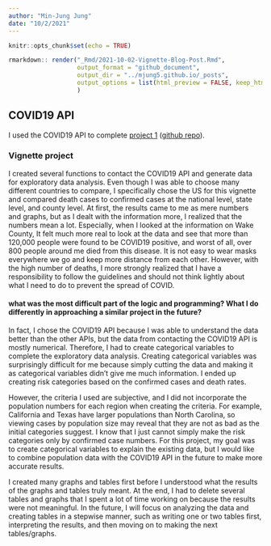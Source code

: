 ```yaml
---
author: "Min-Jung Jung"
date: "10/2/2021"
---
```


```r
knitr::opts_chunk$set(echo = TRUE)
```

```r
rmarkdown:: render("_Rmd/2021-10-02-Vignette-Blog-Post.Rmd",
                   output_format = "github_document",
                   output_dir = "../mjung5.github.io/_posts", 
                   output_options = list(html_preview = FALSE, keep_html = FALSE)
                   )
```
## COVID19 API

I used the COVID19 API to complete [project 1](https://mjung5.github.io/covid-vignette-api/) ([github repo](https://github.com/mjung5/covid-vignette-api)). 

### Vignette project

I created several functions to contact the COVID19 API and generate data for exploratory data analysis. Even though I was able to choose many different countries to compare, I specifically chose the US for this vignette and compared death cases to confirmed cases at the national level, state level, and county level. At first, the results came to me as mere numbers and graphs, but as I dealt with the information more, I realized that the numbers mean a lot. Especially, when I looked at the information on Wake County, It felt much more real to look at the data and see that more than 120,000 people were found to be COVID19 positive, and worst of all, over 800 people around me died from this disease. It is not easy to wear masks everywhere we go and keep more distance from each other. However, with the high number of deaths, I more strongly realized that I have a responsibility to follow the guidelines and should not think lightly about what I need to do to prevent the spread of COVID. 

#### what was the most difficult part of the logic and programming? What I do differently in approaching a similar project in the future?

In fact, I chose the COVID19 API because I was able to understand the data better than the other APIs, but the data from contacting the COVID19 API is mostly numerical. Therefore, I had to create categorical variables to complete the exploratory data analysis. Creating categorical variables was surprisingly difficult for me because simply cutting the data and making it as categorical variables didn't give me much information. I ended up creating risk categories based on the confirmed cases and death rates. 

However, the criteria I used are subjective, and I did not incorporate the population numbers for each region when creating the criteria. For example, California and Texas have larger populations than North Carolina, so viewing cases by population size may reveal that they are not as bad as the initial categories suggest. I know that I just cannot simply make the risk categories only by confirmed case numbers. For this project, my goal was to create categorical variables to explain the existing data, but I would like to combine population data with the COVID19 API in the future to make more accurate results.

I created many graphs and tables first before I understood what the results of the graphs and tables truly meant. At the end, I had to delete several tables and graphs that I spent a lot of time working on because the results were not meaningful. In the future, I will focus on analyzing the data and creating tables in a stepwise manner, such as writing one or two tables first, interpreting the results, and then moving on to making the next tables/graphs.

